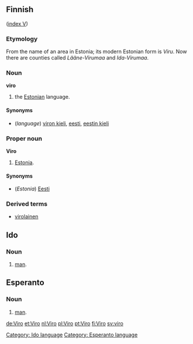 ==Finnish==
([[Wiktionary:Finnish_index_v|index V]])

===Etymology===
From the name of an area in Estonia; its modern Estonian form is ''Viru''. Now there are counties called ''Lääne-Virumaa'' and ''Ida-Virumaa''.

===Noun===
'''viro'''

# the [[Estonian]] language.

====Synonyms====
*(''language'') [[viron kieli]], [[eesti]], [[eestin kieli]]

===Proper noun===
'''Viro'''

# [[Estonia]].

====Synonyms====
*(''Estonia'') [[Eesti]]

===Derived terms===
*[[virolainen]]

==Ido==
===Noun===
# [[man]].


[[Category: Ido language]]
==Esperanto==
===Noun===
# [[man]].
[[Category: Esperanto language]]

[[de:Viro]]
[[et:Viro]]
[[nl:Viro]]
[[pl:Viro]]
[[pt:Viro]]
[[fi:Viro]]
[[sv:viro]]